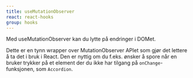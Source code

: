 ```yaml
---
title: useMutationObserver
react: react-hooks
group: hooks
---
```



<Ingress>Med useMutationObserver kan du lytte på endringer i DOMet.</Ingress>

Dette er en tynn wrapper over MutationObserver APIet som gjør det lettere å ta det i bruk i React. Den er nyttig om du f.eks. ønsker å spore når en bruker trykker på et element der du ikke har tilgang på `onChange`-funksjonen, som `Accordion`.

<ComponentExample
    title="useMutationObserver"
    component={MutationObserverExample}
/>
